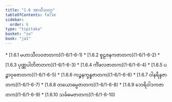 ```yaml
---
title: "1.6 အာသီသဝဂ္ဂ"
tableOfContents: false
sidebar:
  order: 6
type: "tipitaka"
basket: "su"
book: "ja1"
---
```



<DynamicBreadcrumb />



<TableOfContents book="ja1" section="1.6">
* [1.6.1 မဟာသီလဝဇာတက](1-6/1-6-1)
* [1.6.2 စူဠဇနကဇာတက](1-6/1-6-2)
* [1.6.3 ပုဏ္ဏပါတိဇာတက](1-6/1-6-3)
* [1.6.4 ကိံဖလဇာတက](1-6/1-6-4)
* [1.6.5 ပဉ္စာဝုဓဇာတက](1-6/1-6-5)
* [1.6.6 ကဉ္စနက္ခန္ဓဇာတက](1-6/1-6-6)
* [1.6.7 ဝါနရိန္ဒဇာတက](1-6/1-6-7)
* [1.6.8 တယောဓမ္မဇာတက](1-6/1-6-8)
* [1.6.9 ဘေရိဝါဒကဇာတက](1-6/1-6-9)
* [1.6.10 သင်္ခဓမဇာတက](1-6/1-6-10)
</TableOfContents>